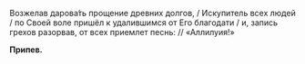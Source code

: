 Возжелав дарова́ть прощение древних долгов, / Искупитель всех людей / по Своей воле пришёл к удалившимся от Его благодати / и, запись грехов разорвав, от всех приемлет песнь: // «Аллилуия!»

**Припев.**
